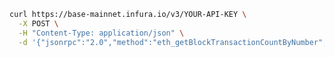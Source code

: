 
<Tabs>
  <TabItem value="cURL">

```bash
curl https://base-mainnet.infura.io/v3/YOUR-API-KEY \
  -X POST \
  -H "Content-Type: application/json" \
  -d '{"jsonrpc":"2.0","method":"eth_getBlockTransactionCountByNumber","params": ["latest"],"id":1}'
```

  </TabItem>
</Tabs>

